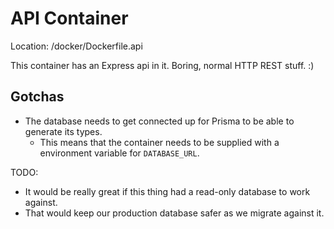 # API Container

Location: /docker/Dockerfile.api

This container has an Express api in it.
Boring, normal HTTP REST stuff. :)

## Gotchas

- The database needs to get connected up for Prisma to be able to generate its types.
  - This means that the container needs to be supplied with a environment variable for `DATABASE_URL`.

TODO:

- It would be really great if this thing had a read-only database to work against.
- That would keep our production database safer as we migrate against it.
